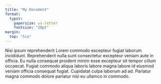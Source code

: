 ```yaml
---
title: "My Document"
format: 
  typst:
    papersize: us-letter
    fontsize: "20pt"
margin:
  top: "5in"
---
```


Nisi ipsum reprehenderit Lorem commodo excepteur fugiat laborum incididunt. Reprehenderit nulla sunt consectetur excepteur veniam aute in officia. Eu nulla consequat proident minim esse excepteur sit tempor cillum occaecat. Fugiat commodo aliqua laboris labore magna labore id eiusmod veniam officia consequat fugiat. Cupidatat culpa laborum ad ad. Pariatur magna commodo dolore pariatur nisi eu ullamco in commodo.
